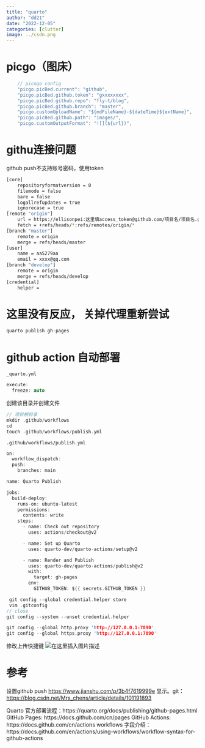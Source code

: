 ```yaml
---
title: "quarto"
author: "dd21"
date: "2022-12-05" 
categories: [clutter]
image: ../csdn.png
---
```






# picgo（图床）
```c
    // picogo config
    "picgo.picBed.current": "github",
    "picgo.picBed.github.token": "gxxxxxxxx",
    "picgo.picBed.github.repo": "fly-t/blog",
    "picgo.picBed.github.branch": "master",
    "picgo.customUploadName": "${mdFileName}-${dateTime}${extName}",
    "picgo.picBed.github.path": "images/",
    "picgo.customOutputFormat": "![](${url})",
```
# githu连接问题
github push不支持账号密码，使用token
```bash
[core]
    repositoryformatversion = 0
    filemode = false
    bare = false
    logallrefupdates = true
    ignorecase = true
[remote "origin"]
    url = https://ellisonpei:这里填access_token@github.com/项目名/项目名.git
    fetch = +refs/heads/*:refs/remotes/origin/*
[branch "master"]
    remote = origin
    merge = refs/heads/master
[user]
    name = aa5279aa
    email = xxxx@qq.com
[branch "develop"]
    remote = origin
    merge = refs/heads/develop
[credential]
    helper =
```

# 这里没有反应， 关掉代理重新尝试
```c
quarto publish gh-pages
```

# github action 自动部署
`_quarto.yml`
```c
execute: 
  freeze: auto
```

创建该目录并创建文件
```c
// 项目根目录
mkdir .github/workflows
cd 
touch .github/workflows/publish.yml
```
`.github/workflows/publish.yml`

```c
on:
  workflow_dispatch:
  push:
    branches: main

name: Quarto Publish

jobs:
  build-deploy:
    runs-on: ubuntu-latest
    permissions:
      contents: write
    steps:
      - name: Check out repository
        uses: actions/checkout@v2

      - name: Set up Quarto
        uses: quarto-dev/quarto-actions/setup@v2

      - name: Render and Publish
        uses: quarto-dev/quarto-actions/publish@v2
        with:
          target: gh-pages
        env:
          GITHUB_TOKEN: ${{ secrets.GITHUB_TOKEN }}
```

```c
 git config --global credential.helper store                              
 vim .gitconfig
// close
git config --system --unset credential.helper

git config --global http.proxy 'http://127.0.0.1:7890'
git config --global https.proxy 'http://127.0.0.1:7890'

```


修改上传快捷键
![在这里插入图片描述](https://img-blog.csdnimg.cn/7c6f8a03ec36429ea1cd3c69ea753bc4.png)







# 参考

设置github push [https://www.jianshu.com/p/3b4f7619999e](https://www.jianshu.com/p/3b4f7619999e)
显示。git：[https://blog.csdn.net/Mrs_chens/article/details/101191893](https://blog.csdn.net/Mrs_chens/article/details/101191893)

Quarto 官方部署流程：https://quarto.org/docs/publishing/github-pages.html
GitHub Pages: https://docs.github.com/cn/pages
GitHub Actions: https://docs.github.com/cn/actions
workflows 字段介绍：https://docs.github.com/en/actions/using-workflows/workflow-syntax-for-github-actions

